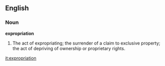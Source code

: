 ==English==

===Noun===

'''expropriation'''

#The act of expropriating; the surrender of a claim to exclusive property; the act of depriving of ownership or proprietary rights.

[[it:expropriation]]